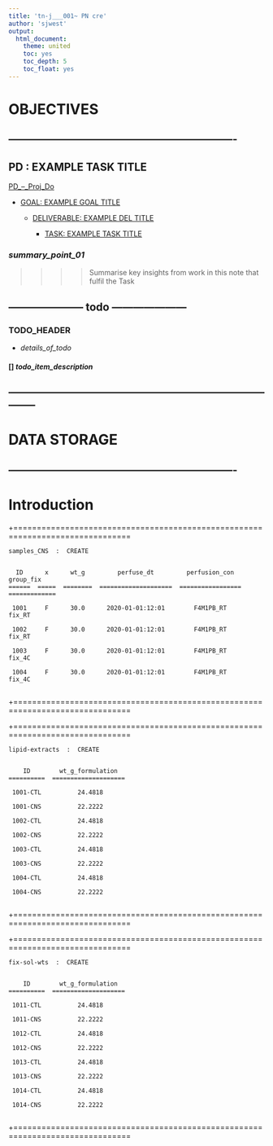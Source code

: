 ```yaml
---
title: 'tn-j___001~ PN cre'
author: 'sjwest'
output:
  html_document:
    theme: united
    toc: yes
    toc_depth: 5
    toc_float: yes
---
```




# OBJECTIVES



----------------------------------------------------------------
----------------------------------------------------------------



## PD : EXAMPLE TASK TITLE


[PD_--_Proj_Do](../../PD_--_Proj_Do.Rmd)


* [GOAL: EXAMPLE GOAL TITLE](../../PD_--_Proj_Do.Rmd#goal-example-goal-title)

    + [DELIVERABLE: EXAMPLE DEL TITLE](../../PD_--_Proj_Do.Rmd#deliverable-example-del-title)

        - [TASK: EXAMPLE TASK TITLE](../../PD_--_Proj_Do.Rmd#task-example-task-title)



### _summary_point_01_

>>>>
>>>> Summarise key insights from work in this note that fulfil the Task
>>>>



--------------------- todo ---------------------
------------------------------------------------


### TODO_HEADER


* _details_of_todo_



#### [] _todo_item_description_



--------------------------------------------------------------------------------
--------------------------------------------------------------------------------



# DATA STORAGE


----------------------------------------------------------------
----------------------------------------------------------------



# Introduction



+===============================================================================


    samples_CNS  :  CREATE


      ID      x      wt_g         perfuse_dt         perfusion_con      group_fix    
    ======  =====  ========  ====================  =================  =============  

     1001     F      30.0      2020-01-01:12:01        F4M1PB_RT          fix_RT     
                                                                                     
     1002     F      30.0      2020-01-01:12:01        F4M1PB_RT          fix_RT     
                                                                                     
     1003     F      30.0      2020-01-01:12:01        F4M1PB_RT          fix_4C     
                                                                                     
     1004     F      30.0      2020-01-01:12:01        F4M1PB_RT          fix_4C     
                                                                                     

+===============================================================================


+===============================================================================


    lipid-extracts  :  CREATE


        ID        wt_g_formulation    
    ==========  ====================  

     1001-CTL          24.4818        
                                      
     1001-CNS          22.2222        
                                      
     1002-CTL          24.4818        
                                      
     1002-CNS          22.2222        
                                      
     1003-CTL          24.4818        
                                      
     1003-CNS          22.2222        
                                      
     1004-CTL          24.4818        
                                      
     1004-CNS          22.2222        
                                      

+===============================================================================



+===============================================================================


    fix-sol-wts  :  CREATE


        ID        wt_g_formulation    
    ==========  ====================  

     1011-CTL          24.4818        
                                      
     1011-CNS          22.2222        
                                      
     1012-CTL          24.4818        
                                      
     1012-CNS          22.2222        
                                      
     1013-CTL          24.4818        
                                      
     1013-CNS          22.2222        
                                      
     1014-CTL          24.4818        
                                      
     1014-CNS          22.2222        
                                      

+===============================================================================






























